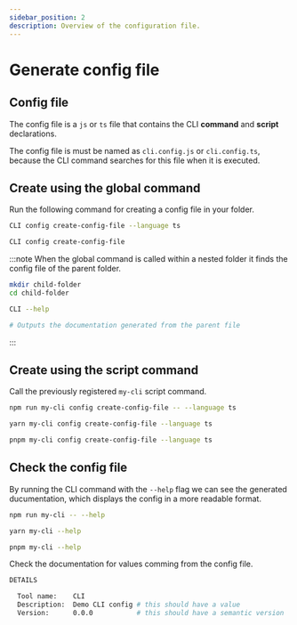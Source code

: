 ```yaml
---
sidebar_position: 2
description: Overview of the configuration file.
---
```



# Generate config file

## Config file

The config file is a `js` or `ts` file that contains the CLI **command** and **script** declarations.

The config file is must be named as `cli.config.js` or `cli.config.ts`, because the CLI command searches for this file when it is executed.

## Create using the global command

Run the following command for creating a config file in your folder.

<Tabs>
<TabItem value="instant" label="Generate TS config file">

```bash
CLI config create-config-file --language ts
```

</TabItem>
<TabItem value="prompt" label="Use prompts to configure differently">

```bash
CLI config create-config-file
```

</TabItem>
</Tabs>

:::note
When the global command is called within a nested folder it finds the config file of the parent folder.

```bash
mkdir child-folder
cd child-folder

CLI --help

# Outputs the documentation generated from the parent file
```

:::

## Create using the script command

Call the previously registered `my-cli` script command.

<Tabs>
<TabItem value="npm" label="npm">

```bash
npm run my-cli config create-config-file -- --language ts
```

</TabItem>
<TabItem value="yarn" label="yarn">

```bash
yarn my-cli config create-config-file --language ts
```

</TabItem>
<TabItem value="pnpm" label="pnpm">

```bash
pnpm my-cli config create-config-file --language ts
```

</TabItem>
</Tabs>

## Check the config file

By running the CLI command with the `--help` flag we can see the generated ducumentation,
which displays the config in a more readable format.

<Tabs>
<TabItem value="npm" label="npm">

```bash
npm run my-cli -- --help
```

</TabItem>
<TabItem value="yarn" label="yarn">

```bash
yarn my-cli --help
```

</TabItem>
<TabItem value="pnpm" label="pnpm">

```bash
pnpm my-cli --help
```

</TabItem>
</Tabs>

Check the documentation for values comming from the config file.

```bash
DETAILS

  Tool name:    CLI
  Description:  Demo CLI config # this should have a value
  Version:      0.0.0           # this should have a semantic version
```
